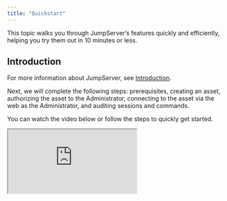 ```yaml
---
title: "Quickstart"
---
```


This topic walks you through JumpServer’s features quickly and efficiently, helping you try them out in 10 minutes or less.

## Introduction

For more information about JumpServer, see [Introduction](/docs).

Next, we will complete the following steps: prerequisites, creating an asset, authorizing the asset to the Administrator, connecting to the asset via the web as the Administrator, and auditing sessions and commands.

You can watch the video below or follow the steps to quickly get started.

<iframe
    className="aspect-video w-full"
    src="https://www.youtube.com/embed/UlGYRbKrpgY"
    allow="accelerometer; autoplay; clipboard-write; encrypted-media; gyroscope; picture-in-picture"
    allowFullScreen
/>

## Prerequisites

Before starting, please install JumpServer, and **log in as an Administrator**. For more information, see [Installation](/docs/installation).

## Creating an asset
<Steps>

<Step>

At the top-left of the page, select <Icon icon="arrow-left-right" />, then click <b>Console</b>.

<Frame>
<img src="/images/docs/navs/nav-console.png" alt="image" width="300"/>
</Frame>

</Step>

<Step>
Navigate to the **Console > Assets > Host** tab.
</Step>

<Step>
Click **Create** to open the platform selection page on the right.
</Step>

<Step>
Select the **Linux** platform and open the asset creation page.
</Step>

<Step>
In the **Name** field, type a name for the asset, such as "Demo Linux".
</Step>

<Step>
In the **IP/Host** field, type the IP address of the asset, such as "172.16.10.110".
</Step>

<Step>
In the **Linux** field, keep the "Linux" platform selected.
</Step>

<Step>
In the **Nodes** field, select the "/DEFAULT" node.
</Step>

<Step>
In the **Accounts** field, click the **Add** and follow the steps in the pop-up to complete the account creation. 
    <Steps stepLevel="2">
    <Step>
    In the **Name** field, type a name for the account, such as "root".
    </Step>

    <Step>
    In the **Username** field, type the username for the account, such as "root".
    </Step>

    <Step>
    In the **Secret type** field, select "Password".
    </Step>

    <Step>
    In the **Password** field, type the password for the account.
    </Step>

    <Step>
    For other fields, keep the default values.
    </Step>

    <Step>
    click **Confirm**.
    </Step>

</Steps>
</Step>

<Step>
For other fields, keep the default values.
</Step>

<Step>
Click **Submit**.
</Step>

</Steps>

## Authorizing asset for admin
<Steps>

<Step>
At the top-left of the page, select <Icon icon="arrow-left-right" />, then click <b>Console</b>.

<Frame>
<img src="/images/docs/navs/nav-console.png" alt="image" width="300"/>
</Frame>
</Step>

<Step>
Navigate to the **Console > Authorization** page.
</Step>

<Step>
Click <Icon icon="plus" />**Create** to open the authorization creation form on the right-side page.
</Step>

<Step>
In the **Name** field, type a name for the authorization, such as "Authorize Demo Linux to Administrator".
</Step>

<Step>
In the **Users** field, select the "Administrator(admin)".
</Step>

<Step>
In the **Assets** field, select the "Demo Linux".
</Step>

<Step>
In the **Accounts** field, check only the box for "All existing accounts".
</Step>

<Step>
For other fields, keep the default values.
</Step>

<Step>
Click **Submit**.
</Step>

</Steps>

## Connecting to asset via web
<Steps>

<Step>
In the right area of the top navigation bar, click <Icon icon="square-terminal" />.

<Frame>
<img src="/images/docs/navs/nav-web-terminal.png" alt="image" width="350"/>
</Frame>
</Step>

<Step>
At this point, the Web Terminal page should be open in a new browser tab.

In the authorization tree on the left side, search for and click the "Demo Linux" asset.
</Step>

<Step>
An asset connection pop-up will appear, select connection parameters and establish the connection.

    <Steps stepLevel="2">
    <Step>
    Select the "SSH" tab, under the "Connect - Demo Linux".
    </Step>

    <Step>
    In the **Select account** section, Select "root".
    </Step>

    <Step>
    In the **Connect method** section, Select "Web > Web CLI".
    </Step>

    <Step>
    Click **CONNECT**.
    </Step>
    
</Steps>

</Step>

<Step>
By this time, you should have successfully connected to the asset.
</Step>

<Step>
Next, you can try executing commands such as `ls -al`, `whoami` or `pwd`, etc.
</Step>

<Step>
Finally, run `exit` to end the current session.
</Step>

</Steps>

## Auditing connected sessions

<Steps>

<Step>

At the top-left of the page, select <Icon icon="arrow-left-right" />, then click <b>Audits</b>

<Frame>
<img src="/images/docs/navs/nav-audits.png" alt="image" width="300"/>
</Frame>

</Step>

<Step>
Navigate to the **Audits > Asset sessions > Historical sessions** tab.
</Step>

<Step>
You can view the history of asset connection sessions. 
</Step>

<Step>
In the **Actions** column, click "Playback" to watch the recording online or "Download" to save it.
</Step>

</Steps>

## Auditing executed commands
<Steps>

<Step>

At the top-left of the page, select <Icon icon="arrow-left-right" />, then click <b>Audits</b>

<Frame>
<img src="/images/docs/navs/nav-audits.png" alt="image" width="300"/>
</Frame>

</Step>

<Step>
Navigate to the **Audits > Session commands** page.
</Step>

<Step>
You can view all executed commands.
</Step>

<Step>
Click <Icon icon="chevron-down" /> at the end of the row to view the command result.
</Step>

</Steps>

## Next steps
Now that you've completed the quickstart guide, it’s time to explore more advanced features of JumpServer!